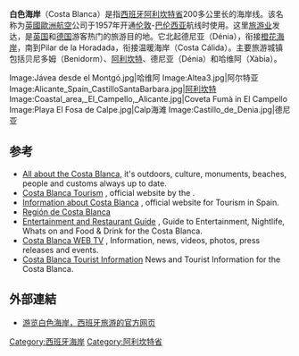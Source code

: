 '''白色海岸'''（Costa Blanca）是指[[西班牙|西班牙]][[阿利坎特省|阿利坎特省]]200多公里长的海岸线。该名称为[[英國歐洲航空|英國歐洲航空]]公司于1957年开通[[伦敦|伦敦]]-[[巴伦西亚|巴伦西亚]]航线时使用。这里[[旅游业|旅游业]]发达，是[[英国|英国]]和[[德国|德国]]游客热门的旅游目的地。它北起德尼亚（Dénia），衔接[[橙花海岸|橙花海岸]]，南到Pilar de la Horadada，衔接温暖海岸（Costa Cálida）。主要旅游城镇包括贝尼多姆（Benidorm）、[[阿利坎特|阿利坎特]]、德尼亚（Dénia）和哈维阿（Xàbia）。

<gallery>
Image:Jávea desde el Montgó.jpg|哈维阿
Image:Altea3.jpg|阿尔特亚
Image:Alicante_Spain_CastilloSantaBarbara.jpg|[[阿利坎特|阿利坎特]] 
Image:Coastal_area,_El_Campello,_Alicante.jpg|Coveta Fumà in El Campello
Image:Playa El Fosa de Calpe.jpg|Calp海滩
Image:Castillo_de_Denia.jpg|德尼亚
</gallery>

== 参考 ==
* [https://web.archive.org/web/20090703075106/http://www.info-costablanca.com/ All about the Costa Blanca], it's outdoors, culture, monuments, beaches, people and customs always up to date.
* [http://www.costablanca.org/ Costa Blanca Tourism] {{Wayback|url=http://www.costablanca.org/ |date=20140703195523 }}, official website by the {{link-es|Diputación Provincial de Alicante|Diputación Provincial de Alicante}}.
* [http://www.spain.info/en/ven/zonas-turisticas/costa_blanca.html Information about Costa Blanca] {{Wayback|url=http://www.spain.info/en/ven/zonas-turisticas/costa_blanca.html |date=20130516045517 }}, official website for Tourism in Spain.
* [https://web.archive.org/web/20120110235101/http://www.costablanca-travel.com/Regional/Costa-Blanca-Zonas-regiones/ Región de Costa Blanca]
* [http://www.shoutlocal.com Entertainment and Restaurant Guide] {{Wayback|url=http://www.shoutlocal.com/ |date=20210120155352 }}, Guide to Entertainment, Nightlife, Whats on and Food & Drink for the Costa Blanca.
* [http://www.canalcostablanca.com/ Costa Blanca WEB TV] {{Wayback|url=http://www.canalcostablanca.com/ |date=20210116140237 }}, Information, news, videos, photos, press releases and events. 
* [http://www.valenciacostablanca.com/ Costa Blanca Tourist Information] {{Wayback|url=http://www.valenciacostablanca.com/ |date=20210130130927 }}News and Tourist Information for the Costa Blanca. 

{{coord|38.354|N|0.408|W|display=title|source:cawiki}}


== 外部連結 ==
* [http://www.spain.info/zh/que-quieres/ciudades-pueblos/zonas-turisticas/costa_blanca.html 游览白色海岸，西班牙旅游的官方网页] {{Wayback|url=http://www.spain.info/zh/que-quieres/ciudades-pueblos/zonas-turisticas/costa_blanca.html |date=20131105095430 }}

[[Category:西班牙海岸|Category:西班牙海岸]]
[[Category:阿利坎特省|Category:阿利坎特省]]